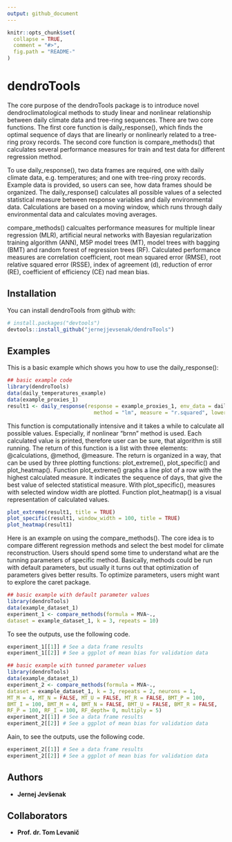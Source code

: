 ```yaml
---
output: github_document
---
```


<!-- README.md is generated from README.Rmd. Please edit that file -->

```r
knitr::opts_chunk$set(
  collapse = TRUE,
  comment = "#>",
  fig.path = "README-"
)
```

# dendroTools

The core purpose of the dendroTools package is to introduce novel dendroclimatological methods to study linear and nonlinear relationship between daily climate data and tree-ring sequences. There are two core functions. The first core function is daily_response(), which finds the optimal sequence of days that are linearly or nonlinearly related to a tree-ring proxy records. The second core function is compare_methods() that calculates several performance measures for train and test data for different regression method.

To use daily_response(), two data frames are required, one with daily climate data, e.g. temperatures; and one with tree-ring proxy records. Example data is provided, so users can see, how data frames should be organized. The daily_response() calculates all possible values of a selected statistical measure between response variables and daily environmental data. Calculations are based on a moving window, which runs through daily environmental data and calculates moving averages. 

compare_methods() calcualtes performance measures for multiple linear regression (MLR), artificial neural
networks with Bayesian regularization training algorithm (ANN), M5P model trees (MT), model trees with bagging (BMT) and random forest of regression trees (RF). Calculated performance measures are correlation coefficient, root mean squared error (RMSE), root relative squared error (RSSE), index of agreement (d), reduction of error (RE), coefficient of efficiency (CE) nad mean bias.

## Installation

You can install dendroTools from github with:

```r
# install.packages("devtools")
devtools::install_github("jernejjevsenak/dendroTools")
```

## Examples

This is a basic example which shows you how to use the daily_response(): 

```r
## basic example code
library(dendroTools)
data(daily_temperatures_example) 
data(example_proxies_1)
result1 <- daily_response(response = example_proxies_1, env_data = daily_temperatures_example, 
							method = "lm", measure = "r.squared", lower_limit = 90, upper_limit = 150)

```
This function is computationally intensive and it takes a while to calculate all possible values. Especially, if nonlinear "brnn" method is used. Each calculated value is printed, therefore user can be sure, that algorithm is still running. 
The return of this function is a list with three elements: @calculations, @method, @measure. The return is organized in a way, that can be used by three plotting functions: plot_extreme(), plot_specific() and plot_heatmap(). 
Function plot_extreme() graphs a line plot of a row with the highest calculated measure. It indicates the sequence of days, that give the best value of selected statistical measure. With plot_specific(), measures with selected window width are plotted. Function plot_heatmap() is a visual representation of calculated values.

```r
plot_extreme(result1, title = TRUE)
plot_specific(result1, window_width = 100, title = TRUE)
plot_heatmap(result1)
```

Here is an example on using the compare_methods(). The core idea is to compare different regression methods and select the best model for climate reconstruction. Users should spend some time to understand what are the tunning parameters of specific method. Basically, methods could be run with default parameters, but usually it turns out that optimization of parameters gives better results. To optimize parameters, users might want to explore the caret package. 

```r
## basic example with default parameter values
library(dendroTools)
data(example_dataset_1)
experiment_1 <- compare_methods(formula = MVA~.,
dataset = example_dataset_1, k = 3, repeats = 10)
```

To see the outputs, use the following code.

```r
experiment_1[[1]] # See a data frame results
experiment_1[[2]] # See a ggplot of mean bias for validation data
```

```r
## basic example with tunned parameter values
library(dendroTools)
data(example_dataset_1)
experiment_2 <- compare_methods(formula = MVA~.,
dataset = example_dataset_1, k = 3, repeats = 2, neurons = 1,
MT_M = 4, MT_N = FALSE, MT_U = FALSE, MT_R = FALSE, BMT_P = 100,
BMT_I = 100, BMT_M = 4, BMT_N = FALSE, BMT_U = FALSE, BMT_R = FALSE,
RF_P = 100, RF_I = 100, RF_depth= 0, multiply = 5)
experiment_2[[1]] # See a data frame results
experiment_2[[2]] # See a ggplot of mean bias for validation data
```

Aain, to see the outputs, use the following code.

```r
experiment_2[[1]] # See a data frame results
experiment_2[[2]] # See a ggplot of mean bias for validation data
```


## Authors
* **Jernej Jevšenak**

## Collaborators
* **Prof. dr. Tom Levanič**
